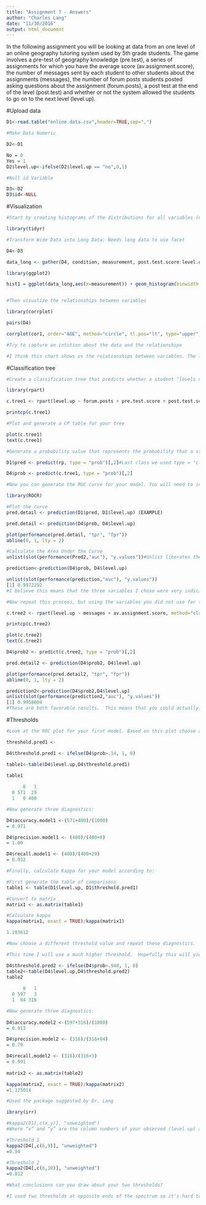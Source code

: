 ```yaml
---
title: "Assignment 7 - Answers"
author: "Charles Lang"
date: "11/30/2016"
output: html_document
---
```


In the following assignment you will be looking at data from an one level of an online geography tutoring system used by 5th grade students. The game involves a pre-test of geography knowledge (pre.test), a series of assignments for which you have the average score (av.assignment.score),  the number of messages sent by each student to other students about the assignments (messages), the number of forum posts students posted asking questions about the assignment (forum.posts), a post test at the end of the level (post.test) and whether or not the system allowed the students to go on to the next level (level.up).  

#Upload data
```r

D1<-read.table("online.data.csv",header=TRUE,sep=",")

#Make Data Numeric

D2<-D1

No = 0
Yes = 1
D2$level.up<-ifelse(D2$level.up == "no",0,1)

#Null id Variable

D3<-D2
D3$id<-NULL

```

#Visualization 
```r
#Start by creating histograms of the distributions for all variables (#HINT: look up "facet" in the ggplot documentation)

library(tidyr)

#Transform Wide Data into Long Data: Needs long data to use facet

D4<-D3

data_long <- gather(D4, condition, measurement, post.test.score:level.up, factor_key=TRUE)

library(ggplot2)

hist1 = ggplot(data_long,aes(x=measurement)) + geom_histogram(binwidth = 0.1) + facet_wrap(~condition, scales = "free")


#Then visualize the relationships between variables

library(corrplot)

pairs(D4)

corrplot(cor1, order="AOE", method="circle", tl.pos="lt", type="upper", tl.col="black", tl.cex=0.6, tl.srt=45, addCoef.col="black", addCoefasPercent = TRUE, sig.level=0.50, insig = "blank")

#Try to capture an intution about the data and the relationships

#I think this chart shows us the relationships between variables. The larger the number is to one another the closer the relationship.  Based on the graph assignment score is the most indicitive of leveling up, with post test score and messages coming in second and third place respectively.  This makes sense, if you score well on assignments you should level up, just as if you score well on a post test.  The messages may indicate that they are being used effectively to learn course content


```
#Classification tree
```r
#Create a classification tree that predicts whether a student "levels up" in the online course using three variables of your choice (As we did last time, set all controls to their minimums)

library(rpart)

c.tree1 <- rpart(level.up ~ forum.posts + pre.test.score + post.test.score, method="class" , data = D4, control=rpart.control(minsplit=1,minbucket=1,cp=0.001))

printcp(c.tree1)

#Plot and generate a CP table for your tree 

plot(c.tree1)
text(c.tree1)

#Generate a probability value that represents the probability that a student levels up based your classification tree 

D1$pred <- predict(rp, type = "prob")[,2]#Last class we used type = "class" which predicted the classification for us, this time we are using type = "prob" to see the probability that our classififcation is based on.

D4$prob <- predict(c.tree1, type = "prob")[,2]

#Now you can generate the ROC curve for your model. You will need to install the package ROCR to do this.

library(ROCR)

#Plot the curve
pred.detail <- prediction(D1$pred, D1$level.up) (EXAMPLE)

pred.detail <- prediction(D4$prob, D4$level.up) 

plot(performance(pred.detail, "tpr", "fpr"))
abline(0, 1, lty = 2)

#Calculate the Area Under the Curve
unlist(slot(performance(Pred2,"auc"), "y.values"))#Unlist liberates the AUC value from the "performance" object created by ROCR

prediction<-prediction(D4$prob, D4$level.up)

unlist(slot(performance(prediction,"auc"), "y.values"))
[1] 0.9972292
#I believe this means that the three variables I chose were very indicitive of leveling up (higher the auc the higher the accuracy), I predit that my auc value will be lower when I repeat the process.  

#Now repeat this process, but using the variables you did not use for the previous model and compare the plots & results of your two models. Which one do you think was the better model? Why?

c.tree2 <- rpart(level.up ~ messages + av.assignment.score, method="class" , data = D4, control=rpart.control(minsplit=1,minbucket=1,cp=0.001))

printcp(c.tree2)

plot(c.tree2)
text(c.tree2)

D4$prob2 <- predict(c.tree2, type = "prob")[,2]

pred.detail2 <- prediction(D4$prob2, D4$level.up) 

plot(performance(pred.detail2, "tpr", "fpr"))
abline(0, 1, lty = 2)

prediction2<-prediction(D4$prob2,D4$level.up)
unlist(slot(performance(prediction2,"auc"), "y.values"))
[1] 0.9958604
#These are both favorable results.  This means that you could actually use both, the results that I got in both are equivalent to what the medical field uses.  Although the first one has a higher auc, I'd honestly use both.  I think the auc values are high because I seperated them in a way that would make them this way.  What I mean is, if I would've chose the two variables that correlate (forum posts and pre test scores) the least to leveling up, I probably would have recieved a somewhat lower auc.  Although I do believe that the auc still would have been high.  Since my first model had a higher auc I would say that is the better model. 

```
#Thresholds
```r
#Look at the ROC plot for your first model. Based on this plot choose a probability threshold that balances capturing the most correct predictions against false positives. Then generate a new variable in your data set that classifies each student according to your chosen threshold.

threshold.pred1 <- 

D4$threshold.pred1 <- ifelse(D4$prob>.14, 1, 0)

table1<-table(D4$level.up,D4$threshold.pred1)

table1
   
      0   1
  0 571  29
  1   0 400

#Now generate three diagnostics:

D4$accuracy.model1 <-(571+400)/(1000)
= 0.971

D4$precision.model1 <- (400)/(400+0)
= 1.00

D4$recall.model1 <- (400)/(400+29)
= 0.932

#Finally, calculate Kappa for your model according to:

#First generate the table of comparisons
table1 <- table(D1$level.up, D1$threshold.pred1)

#Convert to matrix
matrix1 <- as.matrix(table1)

#Calculate kappa
kappa(matrix1, exact = TRUE)/kappa(matrix1)

1.103612

#Now choose a different threshold value and repeat these diagnostics. 

#This time I will use a much higher threshold.  Hopefully this will yield different results.  

D4$threshold.pred2 <- ifelse(D4$prob>.948, 1, 0)
table2<-table(D4$level.up,D4$threshold.pred2)
table2
   
      0   1
  0 597   3
  1  84 316

#Now generate three diagnostics:
  
D4$accuracy.model2 <-(597+316)/(1000)
= 0.913

D4$precision.model2 <- (316)/(316+84)
= 0.79

D4$recall.model2 <- (316)/(316+3)
= 0.991
  
matrix2 <- as.matrix(table2)

kappa(matrix2, exact = TRUE)/kappa(matrix2)
=1.125014

#Used the package suggested by Dr. Lang 

ibrary(irr)

#kappa2(D1[,c(x,y)], "unweighted")
#Where “x” and “y” are the column numbers of your observed (level up) and predicted variables (threshold predict)

#Threshold 1
kappa2(D4[,c(6,9)], "unweighted")
=0.94

#Threshold 2
kappa2(D4[,c(6,10)], "unweighted")
=0.812

#What conclusions can you draw about your two thresholds? 

#I used two thresholds at opposite ends of the spectrum so it's hard to make clear conclusions. By increasing the threshold accuracy decreased, precision decreased, and recall increased.  This resulted in Kappa lowering by .128.  This shows that the reliability of the data went down as a result of this threshold.  I think this is because the threshold took too many values with it.  By decreasing the total number of values, it may affect Kappa, I presume this also depends on the types of value the thresholds delete.  I would like to also say that although Kappa decreased,0.812 is still a good Kappa and should be considered.  

```


